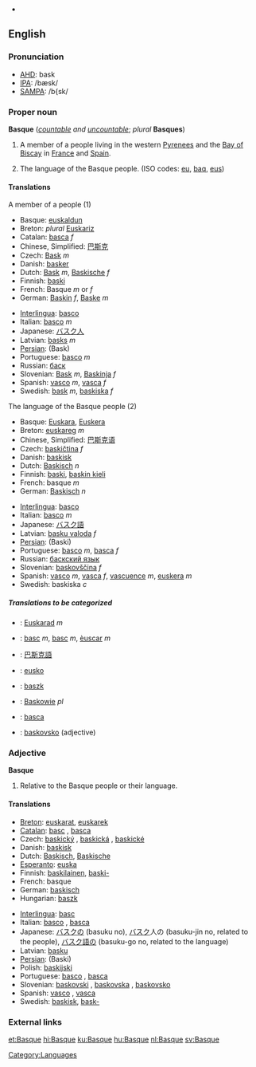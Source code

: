 {{interwiktionary|code=eu}}
*{{see|basque}}
==English==
{{wikipedia}}
===Pronunciation===
*[[w:AHD|AHD]]: bask
*[[w:IPA|IPA]]: /bæsk/
*[[w:SAMPA|SAMPA]]: /b{sk/   

===Proper noun===
'''Basque''' (''[[countable]] and [[uncountable]]''; ''plural'' '''Basques''')

# A member of a people living in the western [[Pyrenees]] and the [[Bay of Biscay]] in [[France]] and [[Spain]].
# {{uncountable}} The language of the Basque people. (ISO codes: [[eu]], [[baq]], [[eus]])

====Translations====
;A member of a people (1)
{{top}}
*Basque: [[euskaldun]]
*Breton: ''plural'' [[Euskariz]]
*Catalan: [[basca]] ''f''
*Chinese, Simplified: [[巴斯克]]
*Czech: [[Bask]] ''m''
*Danish: [[basker]]
*Dutch: [[Bask]] ''m'', [[Baskische]] ''f''
*Finnish: [[baski]]
*French: Basque ''m'' or ''f''
*German: [[Baskin]] ''f'', [[Baske]] ''m''
{{mid}}
*[[Interlingua]]: [[basco]]
*Italian: [[basco]] ''m''
*Japanese: [[バスク人]]
*Latvian: [[basks]] ''m''
*[[Persian]]: {{FAchar|[[باسك]]}} (Bask)
*Portuguese: [[basco]] ''m''
*Russian: [[баск]] {{m}}
*Slovenian: [[Bask]] ''m'', [[Baskinja]] ''f''
*Spanish: [[vasco]] ''m'', [[vasca]] ''f''
*Swedish: [[bask]] ''m'', [[baskiska]] ''f''
{{bottom}}

;The language of the Basque people (2)
{{top}}
*Basque: [[Euskara]], [[Euskera]]
*Breton: [[euskareg]] ''m''
*Chinese, Simplified: [[巴斯克语]]
*Czech: [[baskičtina]] ''f''
*Danish: [[baskisk]]
*Dutch: [[Baskisch]] ''n''
*Finnish: [[baski]], [[baskin kieli]]
*French: basque ''m''
*German: [[Baskisch]] ''n''
{{mid}}
*[[Interlingua]]: [[basco]]
*Italian: [[basco]] ''m''
*Japanese: [[バスク語]]
*Latvian: [[basku valoda]] ''f''
*[[Persian]]: {{FAchar|[[باسكي]]}} (Baski)
*Portuguese: [[basco]] ''m'', [[basca]] ''f''
*Russian: [[баскский язык]] {{m}}
*Slovenian: [[baskovščina]] ''f''
*Spanish: [[vasco]] ''m'', [[vasca]] ''f'', [[vascuence]] ''m'', [[euskera]] ''m''
*Swedish: baskiska ''c''
{{bottom}}

=====Translations to be categorized=====
{{checktrans}}
{{top}}
*{{ttbc|Breton}}: [[Euskarad]] ''m''
*{{ttbc|Catalan}}: [[basc]] ''m'', [[basc]] ''m'', [[èuscar]] ''m''
*{{ttbc|Chinese, Traditional}}: [[巴斯克語]]
*{{ttbc|Esperanto}}: [[eusko]]
{{mid}}
*{{ttbc|Hungarian}}: [[baszk]]
*{{ttbc|Polish}}: [[Baskowie]] ''pl''
*{{ttbc|Romanian}}: [[basca]]
*{{ttbc|Slovenian}}: [[baskovsko]] (adjective)
{{bottom}}

===Adjective===
'''Basque'''

# Relative to the Basque people or their language.

====Translations====
{{top}}
*[[Breton]]: [[euskarat]], {{italbrac|relative to the language}} [[euskarek]]
*[[Catalan]]: [[basc]] {{m}}, [[basca]] {{f}}
*Czech: [[baskický]] {{m}}, [[baskická]] {{f}}, [[baskické]] {{n}}
*Danish: [[baskisk]]
*Dutch: [[Baskisch]], [[Baskische]]
*[[Esperanto]]: [[euska]]
*Finnish: [[baskilainen]], [[baski|baski-]]
*French: basque
*German: [[baskisch]]
*Hungarian: [[baszk]]
{{mid}}
*[[Interlingua]]: [[basc]]
*Italian: [[basco]] {{m}}, [[basca]] {{f}}
*Japanese: [[バスク]]の (basuku no), [[バスク]]人の (basuku-jin no, related to the people), [[バスク語]]の (basuku-go no, related to the language)
*Latvian: [[basku]]
*[[Persian]]: {{FAchar|[[باسکی]]}} (Baski)
*Polish: [[baskijski]]
*Portuguese: [[basco]] {{m}}, [[basca]] {{f}}
*Slovenian: [[baskovski]] {{m}}, [[baskovska]] {{f}}, [[baskovsko]] {{n}}
*Spanish: [[vasco]] {{m}}, [[vasca]] {{f}}
*Swedish: [[baskisk]], [[bask-]]
{{bottom}}

===External links===
{{ethnologue|code=eus}}

[[Category:Languages]]

[[et:Basque]]
[[hi:Basque]]
[[ku:Basque]]
[[hu:Basque]]
[[nl:Basque]]
[[sv:Basque]]